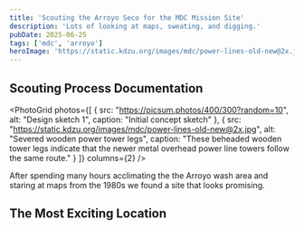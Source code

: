 ```yaml
---
title: 'Scouting the Arroyo Seco for the MDC Mission Site'
description: 'Lots of looking at maps, sweating, and digging.'
pubDate: 2025-06-25
tags: ['mdc', 'arroyo']
heroImage: 'https://static.kdzu.org/images/mdc/power-lines-old-new@2x.jpg'
---
```



## Scouting Process Documentation

<PhotoGrid 
  photos={[
    { 
      src: "https://picsum.photos/400/300?random=10", 
      alt: "Design sketch 1",
      caption: "Initial concept sketch"
    },
    { 
      src: "https://static.kdzu.org/images/mdc/power-lines-old-new@2x.jpg", 
      alt: "Severed wooden power tower legs",
      caption: "These beheaded wooden tower legs indicate that the newer metal overhead power line towers follow the same route."
    }
  ]}
  columns={2}
/>

After spending many hours acclimating the the Arroyo wash area and staring at maps from the 1980s we found a site that looks promising. 

## The Most Exciting Location

<PhotoWithCaption 
  src="https://static.kdzu.org/images/mdc/mdc-site-candidate@2x.jpg" 
  alt="Completed project" 
  caption="After pacing out our steps from the power lines, this looks like the most likely spot for digging."
/> 